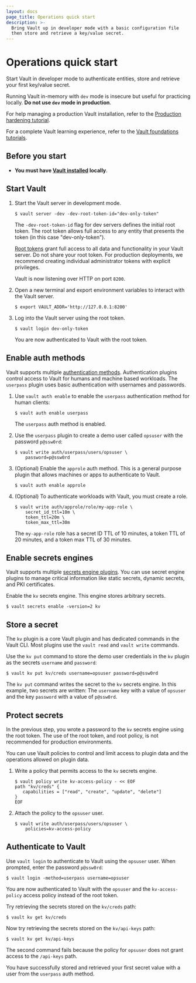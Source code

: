 ```yaml
---
layout: docs
page_title: Operations quick start
description: >-
  Bring Vault up in developer mode with a basic configuration file
  then store and retrieve a key/value secret.
---
```


# Operations quick start

Start Vault in developer mode to authenticate entities, store and retrieve
your first key/value secret.

<Warning>

Running Vault in-memory with `dev` mode is insecure but useful for
practicing locally. **Do not use `dev` mode in production**.

For help managing a production Vault installation, refer to the
[Production hardening tutorial](/vault/tutorials/operations/production-hardening).

</Warning>

For a complete Vault learning experience, refer to the [Vault foundations tutorials](/vault/tutorials/get-started).

## Before you start

- **You must have [Vault installed](/vault/install) locally**.

## Start Vault


1. Start the Vault server in development mode.

   ```shell-session
   $ vault server -dev -dev-root-token-id="dev-only-token"
   ```

   The `-dev-root-token-id` flag for dev servers defines the initial root token.
   The root token allows full access to any entity that presents the token (in this
   case "dev-only-token").

   <Warning>

   [Root tokens](/vault/docs/concepts/tokens#root-tokens) grant full
   access to all data and functionality in your Vault server. Do not share
   your root token. For production deployments, we recommend creating
   individual administrator tokens  with explicit privileges.

   </Warning>

   Vault is now listening over HTTP on port `8200`.

1. Open a new terminal and export environment variables to interact with the
   Vault server.

   ```shell-session
   $ export VAULT_ADDR='http://127.0.0.1:8200'
   ```

1. Log into the Vault server using the root token.

   ```shell-session
   $ vault login dev-only-token
   ```

   You are now authenticated to Vault with the root token.

## Enable auth methods

Vault supports multiple [authentication methods](/vault/docs/auth). Authentication
plugins control access to Vault for humans and machine based workloads. 
The `userpass` plugin uses basic authentication with usernames and passwords.

1. Use `vault auth enable` to enable the `userpass` authentication method for human clients:

   ```shell-session
   $ vault auth enable userpass
   ```

   The `userpass` auth method is enabled.

1. Use the `userpass` plugin to create a demo user called `opsuser` with the
    password `p@ssw0rd`:

   ```shell-session
   $ vault write auth/userpass/users/opsuser \
       password=p@ssw0rd
   ```


1. (Optional) Enable the `approle` auth method. This is a general purpose plugin that
   allows machines or apps to authenticate to Vault.

   ```shell-session
   $ vault auth enable approle
   ```


1. (Optional) To authenticate workloads with Vault, you must create a role.

   ```shell-session
   $ vault write auth/approle/role/my-app-role \
       secret_id_ttl=10m \
       token_ttl=20m \
       token_max_ttl=30m
   ```

   The `my-app-role` role has a secret ID TTL of 10 minutes, a token TTL
   of 20 minutes, and a token max TTL of 30 minutes.

## Enable secrets engines

Vault supports multiple [secrets engine plugins](/vault/docs/secrets).
You can use secret engine plugins to manage critical information like
static secrets, dynamic secrets, and PKI certificates.

Enable the `kv` secrets engine. This engine stores arbitrary secrets.

```shell-session
$ vault secrets enable -version=2 kv
```


## Store a secret



<Tip>

The `kv` plugin is a core Vault plugin and has dedicated commands in the Vault CLI. Most plugins use the `vault read` and `vault write` commands.

</Tip>

Use the `kv put` command to store the demo user credentials in the `kv` plugin as the secrets `username` and `password`:

```shell-session
$ vault kv put kv/creds username=opsuser password=p@ssw0rd
```

The `kv put` command writes the secret to the `kv` secrets engine. In this example, two
secrets are written: The `username` key with a value of `opsuser` and the key
`password` with a value of `p@ssw0rd`.

## Protect secrets

In the previous step, you wrote a password to the `kv` secrets engine using the
root token. The use of the root token, and root policy, is not recommended for production environments.

You can use Vault policies to control and limit access to plugin data and
the operations allowed on plugin data.

1. Write a policy that permits access to the `kv` secrets engine.

   ```shell-session
   $ vault policy write kv-access-policy - << EOF
   path "kv/creds" {
      capabilities = ["read", "create", "update", "delete"]
   }
   EOF
   ```


1. Attach the policy to the `opsuser` user.

   ```shell-session
   $ vault write auth/userpass/users/opsuser \
       policies=kv-access-policy
   ```


## Authenticate to Vault

Use `vault login` to authenticate to Vault using the `opsuser` user. When prompted, enter the
password `p@ssw0rd`:

```shell-session
$ vault login -method=userpass username=opsuser
```

You are now authenticated to Vault with the `opsuser` and the `kv-access-policy` access policy instead of the root token.



Try retrieving the secrets stored on the `kv/creds` path:

```shell-session
$ vault kv get kv/creds
```

Now try retrieving the secrets stored on the `kv/api-keys` path:

```shell-session
$ vault kv get kv/api-keys
```

The second command fails because the policy for `opsuser` does
not grant access to the `/api-keys` path.

You have successfully stored and retrieved your first secret value with a user
from the `userpass` auth method.